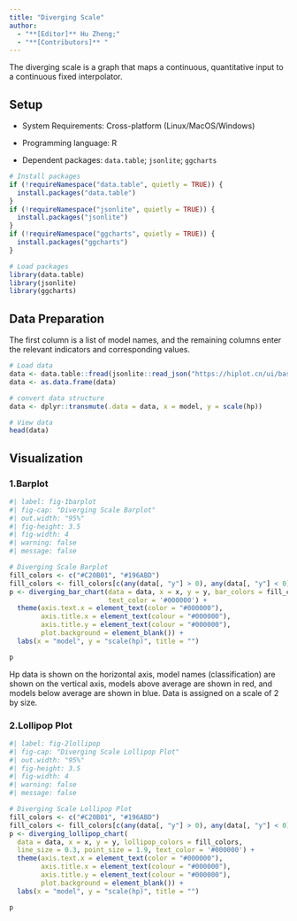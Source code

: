 ```yaml
---
title: "Diverging Scale"
author:
  - "**[Editor]** Hu Zheng;"
  - "**[Contributors]** "
---
```


The diverging scale is a graph that maps a continuous, quantitative input to a continuous fixed interpolator.

## Setup

-   System Requirements: Cross-platform (Linux/MacOS/Windows)

-   Programming language: R

-   Dependent packages: `data.table`; `jsonlite`; `ggcharts`

```r
# Install packages
if (!requireNamespace("data.table", quietly = TRUE)) {
  install.packages("data.table")
}
if (!requireNamespace("jsonlite", quietly = TRUE)) {
  install.packages("jsonlite")
}
if (!requireNamespace("ggcharts", quietly = TRUE)) {
  install.packages("ggcharts")
}

# Load packages
library(data.table)
library(jsonlite)
library(ggcharts)
```

## Data Preparation

The first column is a list of model names, and the remaining columns enter the relevant indicators and corresponding values.

```r
# Load data
data <- data.table::fread(jsonlite::read_json("https://hiplot.cn/ui/basic/diverging-scale/data.json")$exampleData$textarea[[1]])
data <- as.data.frame(data)

# convert data structure
data <- dplyr::transmute(.data = data, x = model, y = scale(hp))

# View data
head(data)
```

## Visualization

### 1.Barplot

```r
#| label: fig-1barplot
#| fig-cap: "Diverging Scale Barplot"
#| out.width: "95%"
#| fig-height: 3.5
#| fig-width: 4
#| warning: false
#| message: false

# Diverging Scale Barplot
fill_colors <- c("#C20B01", "#196ABD")
fill_colors <- fill_colors[c(any(data[, "y"] > 0), any(data[, "y"] < 0))]
p <- diverging_bar_chart(data = data, x = x, y = y, bar_colors = fill_colors,
                         text_color = '#000000') + 
  theme(axis.text.x = element_text(color = "#000000"),
        axis.title.x = element_text(colour = "#000000"),
        axis.title.y = element_text(colour = "#000000"),
        plot.background = element_blank()) + 
  labs(x = "model", y = "scale(hp)", title = "")

p
```

Hp data is shown on the horizontal axis, model names (classification) are shown on the vertical axis, models above average are shown in red, and models below average are shown in blue. Data is assigned on a scale of 2 by size.

### 2.Lollipop Plot

```r
#| label: fig-2lollipop
#| fig-cap: "Diverging Scale Lollipop Plot"
#| out.width: "95%"
#| fig-height: 3.5
#| fig-width: 4
#| warning: false
#| message: false

# Diverging Scale Lollipop Plot
fill_colors <- c("#C20B01", "#196ABD")
fill_colors <- fill_colors[c(any(data[, "y"] > 0), any(data[, "y"] < 0))]
p <- diverging_lollipop_chart(
  data = data, x = x, y = y, lollipop_colors = fill_colors,
  line_size = 0.3, point_size = 1.9, text_color = '#000000') + 
  theme(axis.text.x = element_text(color = "#000000"),
        axis.title.x = element_text(colour = "#000000"),
        axis.title.y = element_text(colour = "#000000"),
        plot.background = element_blank()) + 
  labs(x = "model", y = "scale(hp)", title = "")

p
```

